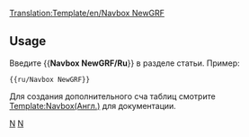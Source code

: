 [[Translation:Template/en/Navbox NewGRF]]
<noinclude></noinclude>{{en/Navbox|navbar = off
|state = off

|name  = NewGRF/Ru
|group1 = NewGRF/Ru
|list1  = {{en/nowrap begin}} [[ru/Manual/NewGRF|Общая Документация]] <!--[[NewGRF Documentation]]
                 -->{{en/·w}} [[en/unsorted/NewGRF Features|Особенности(англ.)]] <!--
                 -->{{en/·w}} [[ru/unsorted/Попробовать сделать NewGRF|Попробовать сделать NewGRF]] <!--
                 -->{{en/·w}} [[ru/Manual/NewGRF#.D0.90.D0.BA.D1.82.D0.B8.D0.B2.D0.B8.D1.80.D0.BE.D0.B2.D0.B0.D0.BD.D0.B8.D0.B5_NewGRFs|Настройки]] <!--
                 -->{{en/·w}} [[ru/Community/Список NewGRF|Список NewGRF]] <!--
                 -->{{en/·w}} [[ru/Archive/Lists/NewGRF сеты|Список некоторых наборов NewGRF]]<!--
                 -->{{en/·w}} [[ru/Manual/ЧЗВ NewGRF|FAQ]] {{en/nowrap end}}
}}
<noinclude>
==Usage==
Введите  <nowiki>{{</nowiki>'''Navbox NewGRF/Ru'''<nowiki>}}</nowiki> в разделе статьи. Пример:
<pre>{{ru/Navbox NewGRF}}</pre>

Для создания дополнительного сча таблиц смотрите [[Template:en/Navbox|Template:Navbox(Англ.)]]  для документации.
[[Category:ru/Шаблоны|N]][[Category:ru/Навигация|N]]
</noinclude>